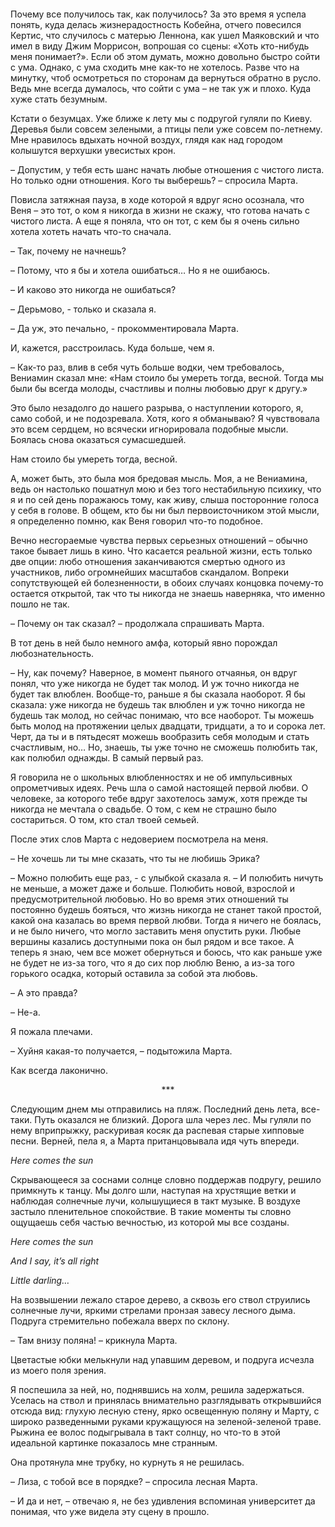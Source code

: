 # &nbsp; {#chapter-101}

Почему все получилось так, как получилось? За это время я успела понять, куда делась жизнерадостность Кобейна, отчего повесился Кертис, что случилось с матерью Леннона, как ушел Маяковский и что имел в виду Джим Моррисон, вопрошая со сцены: «Хоть кто-нибудь меня понимает?». Если об этом думать, можно довольно быстро сойти с ума. Однако, с ума сходить мне как-то не хотелось. Разве что на минутку, чтоб осмотреться по сторонам да вернуться обратно в русло. Ведь мне всегда думалось, что сойти с ума – не так уж и плохо. Куда хуже стать безумным.

Кстати о безумцах. Уже ближе к лету мы с подругой гуляли по Киеву. Деревья были совсем зелеными, а птицы пели уже совсем по-летнему. Мне нравилось вдыхать ночной воздух, глядя как над городом колышутся верхушки увесистых крон. 

– Допустим, у тебя есть шанс начать любые отношения с чистого листа. Но только одни отношения. Кого ты выберешь? – спросила Марта.

Повисла затяжная пауза, в ходе которой я вдруг ясно осознала, что Веня – это тот, о ком я никогда в жизни не скажу, что готова начать с чистого листа. А еще я поняла, что он тот, с кем бы я очень сильно хотела хотеть начать что-то сначала. 

– Так, почему не начнешь? 

– Потому, что я бы и хотела ошибаться… Но я не ошибаюсь.

– И каково это никогда не ошибаться?

– Дерьмово, - только и сказала я.

– Да уж, это печально, - прокомментировала Марта.

И, кажется, расстроилась. Куда больше, чем я.

– Как-то раз, влив в себя чуть больше водки, чем требовалось, Вениамин сказал мне: «Нам стоило бы умереть тогда, весной. Тогда мы были бы всегда молоды, счастливы и полны любовью друг к другу.» 

Это было незадолго до нашего разрыва, о наступлении которого, я, само собой, и не подозревала. Хотя, кого я обманываю? Я чувствовала это всем сердцем, но всячески игнорировала подобные мысли. Боялась снова оказаться сумасшедшей.

Нам стоило бы умереть тогда, весной.

А, может быть, это была моя бредовая мысль. Моя, а не Вениамина, ведь он настолько пошатнул мою и без того нестабильную психику, что я и по сей день поражаюсь тому, как живу, слыша посторонние голоса у себя в голове. В общем, кто бы ни был первоисточником этой мысли, я определенно помню, как Веня говорил что-то подобное.

Вечно несгораемые чувства первых серьезных отношений – обычно такое бывает лишь в кино. Что касается реальной жизни, есть только две опции: любо отношения заканчиваются смертью одного из участников, либо огромнейших масштабов скандалом. Вопреки сопутствующей ей болезненности, в обоих случаях концовка почему-то остается открытой, так что ты никогда не знаешь наверняка, что именно пошло не так.

– Почему он так сказал? – продолжала спрашивать Марта. 

В тот день в ней было немного амфа, который явно порождал любознательность.

– Ну, как почему? Наверное, в момент пьяного отчаянья, он вдруг понял, что уже никогда не будет так молод. И уж точно никогда не будет так влюблен. Вообще-то, раньше я бы сказала наоборот. Я бы сказала: уже никогда не будешь так влюблен и уж точно никогда не будешь так молод, но сейчас понимаю, что все наоборот. Ты можешь быть молод на протяжении целых двадцати, тридцати, а то и сорока лет. Черт, да ты и в пятьдесят можешь вообразить себя молодым и стать счастливым, но… Но, знаешь, ты уже точно не сможешь полюбить так, как полюбил однажды. В самый первый раз.

Я говорила не о школьных влюбленностях и не об импульсивных опрометчивых идеях. Речь шла о самой настоящей первой любви. О человеке, за которого тебе вдруг захотелось замуж, хотя прежде ты никогда не мечтала о свадьбе. О том, с кем не страшно было состариться. О том, кто стал твоей семьей.

После этих слов Марта с недоверием посмотрела на меня.

– Не хочешь ли ты мне сказать, что ты не любишь Эрика?

– Можно полюбить еще раз, - с улыбкой сказала я. – И полюбить ничуть не меньше, а может даже и больше. Полюбить новой, взрослой и предусмотрительной любовью. Но во время этих отношений ты постоянно будешь бояться, что жизнь никогда не станет такой простой, какой она казалась во время первой любви. Тогда я ничего не боялась, и не было ничего, что могло заставить меня опустить руки. Любые вершины казались доступными пока он был рядом и все такое. А теперь я знаю, чем все может обернуться и боюсь, что как раньше уже не будет не из-за того, что я до сих пор люблю Веню, а из-за того горького осадка, который оставила за собой эта любовь.

– А это правда?

– Не-а.

Я пожала плечами.

– Хуйня какая-то получается, – подытожила Марта.

Как всегда лаконично.

<div style="text-align: center;">***</div>

Следующим днем мы отправились на пляж. Последний день лета, все-таки. Путь оказался не близкий. Дорога шла через лес. Мы гуляли по нему вприпрыжку, раскуривая косяк да распевая старые хипповые песни. Верней, пела я, а Марта пританцовывала идя чуть впереди. 

*Here comes the sun*

Скрывающееся за соснами солнце словно поддержав подругу, решило примкнуть к танцу. Мы долго шли, наступая на хрустящие ветки и наблюдая солнечные лучи, колышущиеся в такт музыке. В воздухе застыло пленительное спокойствие. В такие моменты ты словно ощущаешь себя частью вечностью, из которой мы все созданы.

*Here comes the sun*

*And I say, it's all right*

*Little darling…*

На возвышении лежало старое дерево, а сквозь его ствол струились солнечные лучи, яркими стрелами пронзая завесу лесного дыма. Подруга стремительно побежала вверх по склону.

– Там внизу поляна! – крикнула Марта.

Цветастые юбки мелькнули над упавшим деревом, и подруга исчезла из моего поля зрения.

Я поспешила за ней, но, поднявшись на холм, решила задержаться. Уселась на ствол и принялась внимательно разглядывать открывшийся отсюда вид: глухую лесную стену, ярко освещенную поляну и Марту, с широко разведенными руками кружащуюся на зеленой-зеленой траве. Рыжина ее волос подыгрывала в такт солнцу, но что-то в этой идеальной картинке показалось мне странным.

Она протянула мне трубку, но курнуть я не решилась.

– Лиза, с тобой все в порядке? – спросила лесная Марта.

– И да и нет, – отвечаю я, не без удивления вспоминая университет да понимая, что уже видела эту сцену в прошло.
